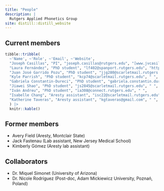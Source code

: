 ```yaml
---
title: "People"
description: |
  Rutgers Applied Phonetics Group 
site: distill::distill_website
---
```


## Current members

```r
tibble::tribble(
  ~'Name', ~'Role', ~'Email', ~'Website',
  "Joseph Casillas", "PI", "joseph.casillas@rutgers.edu", "[www.jvcasillas.com](https://www.jvcasillas.com)",
  "Laura Fernández", "PhD student", "lf402@spanport.rutgers.edu", "https://laurafdeza.github.io",
  "Juan José Garrido Pozu", "PhD student", "jjg280@scarletmail.rutgers.edu", " ",
  "Kyle Parrish", "PhD student", "kcp74@scarletmail.rutgers.edu", " ",
  "Gabriela Constantin-Dureci", "PhD student", "gabriela.constantin.dureci@rutgers.edu", " ",
  "Jiawei Shao", "PhD student", "js2845@scarletmail.rutgers.edu", " ",
  "Iván Andreu", "PhD student", "ia308@connect.rutgers.edu", " ",
  "Isabelle Chang", "Aresty assistant", "isc22@scarletmail.rutgers.edu", " ",
  "Katherine Taveras", "Aresty assistant", "kgtaveras@gmail.com", " ",
  ) |> 
  knitr::kable()
```

## Former members

- Avery Field (Aresty, Montclair State)
- Jack Fastenau (Lab assistant, New Jersey Medical School)
- Kimberly Gómez (Aresty lab assistant)

## Collaborators

- Dr. Miquel Simonet (University of Arizona)
- Dr. Nicole Rodríguez (Post-doc, Adam Mickiewicz University, Poznań, Poland)
